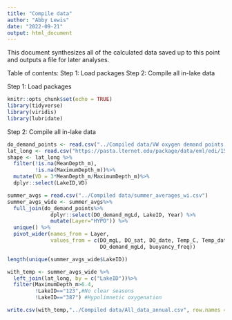 ```yaml
---
title: "Compile data"
author: "Abby Lewis"
date: "2022-09-21"
output: html_document
---
```


This document synthesizes all of the calculated data saved up to this point and outputs a file for later analyses. 

Table of contents:
Step 1: Load packages
Step 2: Compile all in-lake data


Step 1: Load packages

```r
knitr::opts_chunk$set(echo = TRUE)
library(tidyverse)
library(viridis)
library(lubridate)
```

Step 2: Compile all in-lake data

```r
do_demand_points <- read.csv("../Compiled data/VW oxygen demand points.csv")
lat_long <- read.csv("https://pasta.lternet.edu/package/data/eml/edi/1530/1/fadd3eaa25b5fdd1fc4efba70e660579")
shape <- lat_long %>%
  filter(!is.na(MeanDepth_m),
         !is.na(MaximumDepth_m))%>%
  mutate(VD = 3*MeanDepth_m/MaximumDepth_m)%>%
  dplyr::select(LakeID,VD)

summer_avgs = read.csv("../Compiled data/summer_averages_wi.csv")
summer_avgs_wide <- summer_avgs%>%
  full_join(do_demand_points%>%
              dplyr::select(DO_demand_mgLd, LakeID, Year) %>%
              mutate(Layer="HYPO")) %>%
  unique() %>%
  pivot_wider(names_from = Layer, 
              values_from = c(DO_mgL, DO_sat, DO_date, Temp_C, Temp_date,
                              DO_demand_mgLd, buoyancy_freq))

length(unique(summer_avgs_wide$LakeID))

with_temp <- summer_avgs_wide %>%
  left_join(lat_long, by = c("LakeID"))%>%
  filter(MaximumDepth_m>6.4,
         !LakeID=="123",#No clear seasons
         !LakeID=="387") #Hypolimnetic oxygenation

write.csv(with_temp,"../Compiled data/All_data_annual.csv", row.names =F)
```